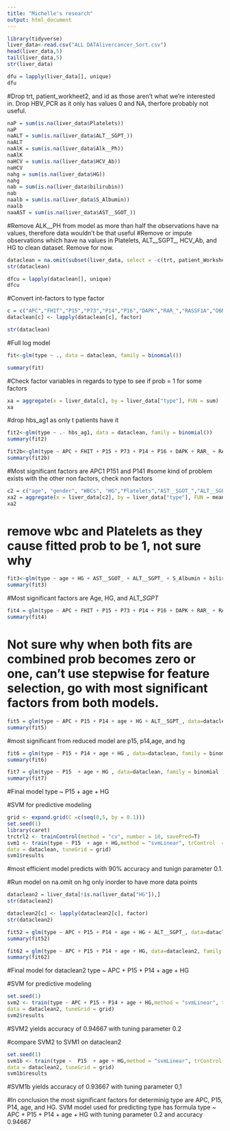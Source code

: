 ---
title: "Michelle's research"
output: html_document
---

```{r}
library(tidyverse)
liver_data<-read.csv("ALL DATAlivercancer_Sort.csv")
head(liver_data,5)
tail(liver_data,5)
str(liver_data)
```

```{r}
dfu = lapply(liver_data[], unique)
dfu
```
#Drop trt, patient_workheet2, and id as those aren't what we're interested in. Drop HBV_PCR as it only has values 0 and NA, therfore probably not useful.

```{r}
naP = sum(is.na(liver_data$Platelets))
naP
naALT = sum(is.na(liver_data$ALT__SGPT_))
naALT
naAlK = sum(is.na(liver_data$Alk__Ph))
naAlK
naHCV = sum(is.na(liver_data$HCV_Ab))
naHCV
nahg = sum(is.na(liver_data$HG))
nahg
nab = sum(is.na(liver_data$bilirubin))
nab
naalb = sum(is.na(liver_data$S_Albumin))
naalb
naaAST = sum(is.na(liver_data$AST__SGOT_))
```
#Remove ALK__PH from model as more than half the observations have na values, therefore data wouldn't be that useful
#Remove or impute observations which have na values in Platelets, ALT__SGPT_, HCV_Ab, and HG to clean dataset. Remove for now.

```{r}
dataclean = na.omit(subset(liver_data, select = -c(trt, patient_Worksheet_2, id, HBV_PCR, Alk__Ph), data = liver_data))
str(dataclean)
```

```{r}
dfcu = lapply(dataclean[], unique)
dfcu
```
#Convert int-factors to type factor
```{r}
c = c("APC","FHIT","P15","P73","P14","P16","DAPK","RAR_","RASSF1A","O6MGMT","E_cadherin","hbs_ag1","methyl")
dataclean[c] <- lapply(dataclean[c], factor)
```
```{r}
str(dataclean)
```
#Full log model
```{r}
fit<-glm(type ~ ., data = dataclean, family = binomial())
```
```{r}
summary(fit)
```
#Check factor variables in regards to type to see if prob  = 1 for some factors

```{r}
xa = aggregate(x = liver_data[c], by = liver_data["type"], FUN = sum)
xa
```
#drop hbs_ag1 as only t patients have it
```{r}
fit2<-glm(type ~ .- hbs_ag1, data = dataclean, family = binomial())
summary(fit2)
```
```{r}
fit2b<-glm(type ~ APC + FHIT + P15 + P73 + P14 + P16 + DAPK + RAR_ + RASSF1A + O6MGMT  + E_cadherin + methyl,data = dataclean, family = binomial())
summary(fit2b) 
```
#Most significant factors are APC1 P151 and P141
#some kind of problem exists with the other non factors, check non factors 

```{r}
c2 = c("age", "gender", "WBCs", "HG","Platelets","AST__SGOT_","ALT__SGPT_","S_Albumin", "bilirubin") 
xa2 = aggregate(x = liver_data[c2], by = liver_data["type"], FUN = mean)
xa2
```
# remove wbc and Platelets as they cause fitted prob to be 1, not sure why
```{r}
fit3<-glm(type ~ age + HG + AST__SGOT_ + ALT__SGPT_ + S_Albumin + bilirubin, data = dataclean, family = binomial())
summary(fit3)
```
#Most significant factors are Age, HG, and ALT__SGPT_ 
```{r}
fit4 = glm(type ~ APC + FHIT + P15 + P73 + P14 + P16 + DAPK + RAR_ + RASSF1A + O6MGMT  + E_cadherin + methyl + age + gender + HG + AST__SGOT_ + ALT__SGPT_ + S_Albumin + bilirubin,data = dataclean, family = binomial())
summary(fit4)
```
# Not sure why when both fits are combined prob becomes zero or one, can't use stepwise for feature selection, go with most significant factors from both models. 
```{r}
fit5 = glm(type ~ APC + P15 + P14 + age + HG + ALT__SGPT_, data=dataclean, family = binomial )
summary(fit5)
```
#most significant from reduced model are p15, p14,age, and hg
```{r}
fit6 = glm(type ~ P15 + P14 + age + HG , data=dataclean, family = binomial )
summary(fit6)
```
```{r}
fit7 = glm(type ~ P15  + age + HG , data=dataclean, family = binomial )
summary(fit7)
```
#Final model type ~ P15  + age + HG

#SVM for predictive modeling 
```{r}
grid <- expand.grid(C =c(seq(0,5, by = 0.1)))
set.seed(1)
library(caret)
trctrl2 <- trainControl(method = "cv", number = 10, savePred=T)
svm1 <- train(type ~ P15  + age + HG,method = "svmLinear", trControl  = trctrl2,
data = dataclean, tuneGrid = grid)
svm1$results
```
#most efficient model predicts with 90% accuracy and tunign parameter 0.1.

#Run model on na.omit on hg only inorder to have more data points 
```{r}
dataclean2 = liver_data[!is.na(liver_data["HG"]),]
str(dataclean2)
```
```{r}
dataclean2[c] <- lapply(dataclean2[c], factor)
str(dataclean2)
```
```{r}
fit52 = glm(type ~ APC + P15 + P14 + age + HG + ALT__SGPT_, data=dataclean2, family = binomial )
summary(fit52)
```
```{r}
fit62 = glm(type ~ APC + P15 + P14 + age + HG, data=dataclean2, family = binomial )
summary(fit62)
```
#Final model for dataclean2 type ~ APC + P15 + P14  + age + HG

#SVM for predictive modeling 
```{r}
set.seed(1)
svm2 <- train(type ~ APC + P15 + P14 + age + HG,method = "svmLinear", trControl  = trctrl2,
data = dataclean2, tuneGrid = grid)
svm2$results
```

#SVM2 yields accuracy of 0.94667 with tuning parameter 0.2

#compare SVM2 to SVM1 on dataclean2
```{r}
set.seed(1)
svm1b <- train(type ~  P15  + age + HG,method = "svmLinear", trControl  = trctrl2,
data = dataclean2, tuneGrid = grid)
svm1b$results
```

#SVM1b yields accuracy of 0.93667 with tuning parameter 0,1

#In conclusion the most significant factors for determinig type are APC, P15, P14, age, and HG. SVM model used for predicting type has formula type ~ APC + P15 + P14  + age + HG with tuning parameter 0.2 and accuracy 0.94667